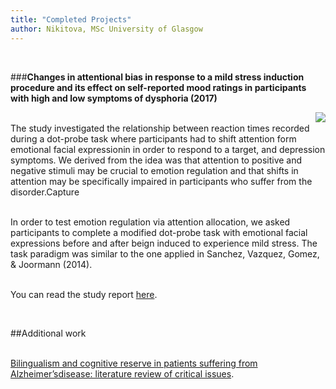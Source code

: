 ```yaml
---
title: "Completed Projects"
author: Nikitova, MSc University of Glasgow
---
```

<br>

###**Changes in attentional bias in response to a mild stress induction procedure and its effect on self-reported mood ratings in participants with high and low symptoms of dysphoria (2017)**


<img style="float: right;margin-left:20px" src="images/capture.png">

<br>
The study investigated the relationship between reaction times recorded during a dot-probe task where participants had to shift attention form emotional facial expressionin in order to respond to a target, and depression symptoms. We derived from the idea was that attention to positive and negative stimuli may be crucial to emotion regulation and that shifts in attention may be specifically impaired in participants who suffer from the disorder.Capture

<br>
In order to test emotion regulation via attention allocation, we asked participants to complete a modified dot-probe task with emotional facial expressions before and after beign induced to experience mild stress. The task paradigm was similar to the one applied in  Sanchez, Vazquez, Gomez, & Joormann (2014).

<br>
You can read the study report [here](https://drive.google.com/file/d/0B0atL6rrN0sCUnRmSl9fOEUySVE/view?usp=sharing).

<br>

##Additional work

<br>
[Bilingualism and cognitive reserve in patients suffering from Alzheimer’sdisease: literature review of critical issues](https://drive.google.com/file/d/0B0atL6rrN0sCUlFVZGRqY1RzZ1U/view).


